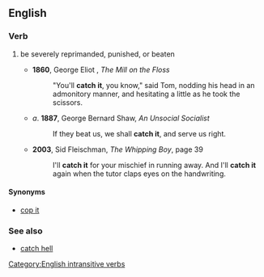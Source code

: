 ==English==

===Verb===
{{infl|en|verb|head=to [[catch]] [[it]]}}

# {{idiomatic}} be severely reprimanded, punished, or beaten
#* '''1860''', George Eliot , ''The Mill on the Floss''
#*: "You'll '''catch it''', you know," said Tom, nodding his head in an admonitory manner, and hesitating a little as he took the scissors.
#* ''a''. '''1887''', George Bernard Shaw, ''An Unsocial Socialist'' 
#*: If they beat us, we shall '''catch it''', and serve us right.
#* '''2003''', Sid Fleischman, ''The Whipping Boy'', page 39
#*: I'll '''catch it''' for your mischief in running away. And I'll '''catch it''' again when the tutor claps eyes on the handwriting.

====Synonyms====
* [[cop it]]

===See also===
* [[catch hell]]

[[Category:English intransitive verbs]]